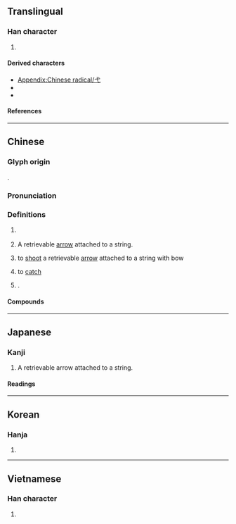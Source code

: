 {{also|戈}}
{{character info}}
{{character info|⼷}}
==Translingual==
{{stroke order|type=animate}}

===Han character===
{{Han char|rn=56|rad=弋|as=00|sn=3|four=43000|canj=IP|ids=⿺𫠠丶}}

# {{mul-kangxi radical-def}}

====Derived characters====
* [[Appendix:Chinese radical/弋]]
* {{l|mul|[[代]], [[𠯅]], [[㚤]], [[𢓀]], [[𢖺]], [[𢩮]], [[𪵫]], [[𫐟]], [[杙]], [[𣧆]], [[𤘚]], [[𥘒]], [[䄩]], [[䘝]], [[𥾐]], [[𦏵]], [[𦨒]], [[𧈺]], [[𬢜]], [[𫎊]], [[𧴰]], [[䞖]], [[𧿑]], [[䣧]], [[釴]]([[𬬩]]), [[骮]], [[䴬]]([[𪎈]]), [[黓]]}}
* {{l|mul|[[𮟪]], [[隿]], [[𩾢]], [[忒]], [[甙]], [[𧈱]], [[𧴮]], [[𨟲]], [[𢖼]], [[𤬩]], [[𤮼]], [[𧈩]], [[貣]], [[𨾍]], [[䬥]], [[鳶]]([[鸢]]), [[芅]], [[𮉽]], [[𥫝]], [[𢇙]], [[𤴵]], [[武]], [[貮]], [[𩲭]]}}

====References====
{{Han ref|kx=0355.010|dkj=09656|dj=0670.160|hdz=10557.230|uh=5F0B}}

----

==Chinese==
{{zh-forms}}

===Glyph origin===
{{Han etym}}
{{liushu|p}}.

===Pronunciation===
{{zh-pron
|m=yì
|c=jik6
|h=pfs=yi̍t
|mn=e̍k
|w=
|mc=y
|oc=y
|ma=|ma2=
|cat=v,n,pn
}}

===Definitions===
{{zh-hanzi}}

# {{lb|zh|obsolete}} {{zh-alt-form|杙|tr=-}}
# {{lb|zh|archaic}} A retrievable [[arrow]] attached to a string.
# {{lb|zh|archaic}} to [[shoot]] a retrievable [[arrow]] attached to a string with bow
# {{lb|zh|archaic}} to [[catch]]
# {{surname|zh|nodot=1}}.

====Compounds====
{{zh-der|弋者何篡|弋人何篡|弋不射宿|弋獲|弋者何慕|弋陽腔|弋綈|游弋|青弋江|巡弋飛彈|巡弋}}

----

==Japanese==

===Kanji===
{{ja-kanji|grade=|rs=弋00}}

# A retrievable arrow attached to a string.

====Readings====
{{ja-readings
|on=よく
|kun=いぐるみ
}}

----

==Korean==

===Hanja===
{{ko-hanja|익}}

# {{rfdef|ko|sort=弋00}}

----

==Vietnamese==

===Han character===
{{vi-readings|rs=弋00|reading=[[dặc]], [[dác]], [[dạc]], [[nhác]], [[nhấc]], [[rạc]], [[giặc]], [[nhắc]]}}

# {{rfdef|vi|sort=弋00}}

[[Category:CJKV radicals| ]]